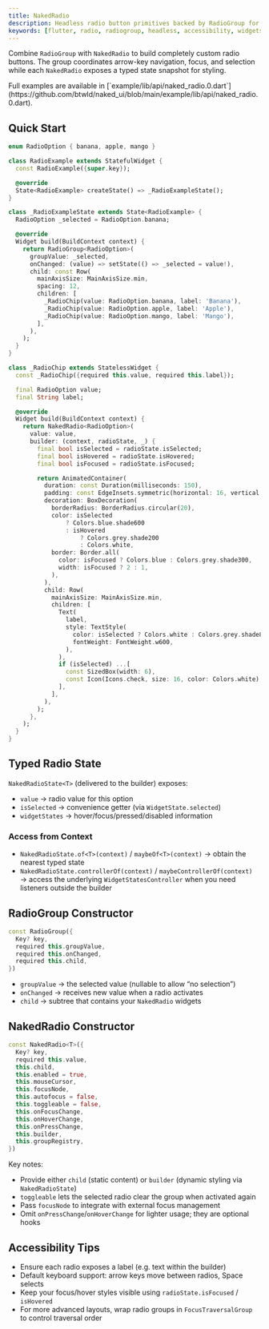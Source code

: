 ```yaml
---
title: NakedRadio
description: Headless radio button primitives backed by RadioGroup for exclusive selection
keywords: [flutter, radio, radiogroup, headless, accessibility, widgetstate]
---
```


Combine `RadioGroup` with `NakedRadio` to build completely custom radio buttons. The group coordinates arrow-key navigation, focus, and selection while each `NakedRadio` exposes a typed state snapshot for styling.

<Info>
  Full examples are available in [`example/lib/api/naked_radio.0.dart`](https://github.com/btwld/naked_ui/blob/main/example/lib/api/naked_radio.0.dart).
</Info>

## Quick Start

```dart
enum RadioOption { banana, apple, mango }

class RadioExample extends StatefulWidget {
  const RadioExample({super.key});

  @override
  State<RadioExample> createState() => _RadioExampleState();
}

class _RadioExampleState extends State<RadioExample> {
  RadioOption _selected = RadioOption.banana;

  @override
  Widget build(BuildContext context) {
    return RadioGroup<RadioOption>(
      groupValue: _selected,
      onChanged: (value) => setState(() => _selected = value!),
      child: const Row(
        mainAxisSize: MainAxisSize.min,
        spacing: 12,
        children: [
          _RadioChip(value: RadioOption.banana, label: 'Banana'),
          _RadioChip(value: RadioOption.apple, label: 'Apple'),
          _RadioChip(value: RadioOption.mango, label: 'Mango'),
        ],
      ),
    );
  }
}

class _RadioChip extends StatelessWidget {
  const _RadioChip({required this.value, required this.label});

  final RadioOption value;
  final String label;

  @override
  Widget build(BuildContext context) {
    return NakedRadio<RadioOption>(
      value: value,
      builder: (context, radioState, _) {
        final bool isSelected = radioState.isSelected;
        final bool isHovered = radioState.isHovered;
        final bool isFocused = radioState.isFocused;

        return AnimatedContainer(
          duration: const Duration(milliseconds: 150),
          padding: const EdgeInsets.symmetric(horizontal: 16, vertical: 10),
          decoration: BoxDecoration(
            borderRadius: BorderRadius.circular(20),
            color: isSelected
                ? Colors.blue.shade600
                : isHovered
                    ? Colors.grey.shade200
                    : Colors.white,
            border: Border.all(
              color: isFocused ? Colors.blue : Colors.grey.shade300,
              width: isFocused ? 2 : 1,
            ),
          ),
          child: Row(
            mainAxisSize: MainAxisSize.min,
            children: [
              Text(
                label,
                style: TextStyle(
                  color: isSelected ? Colors.white : Colors.grey.shade800,
                  fontWeight: FontWeight.w600,
                ),
              ),
              if (isSelected) ...[
                const SizedBox(width: 6),
                const Icon(Icons.check, size: 16, color: Colors.white),
              ],
            ],
          ),
        );
      },
    );
  }
}
```

## Typed Radio State

`NakedRadioState<T>` (delivered to the builder) exposes:

- `value` → radio value for this option
- `isSelected` → convenience getter (via `WidgetState.selected`)
- `widgetStates` → hover/focus/pressed/disabled information

### Access from Context

- `NakedRadioState.of<T>(context)` / `maybeOf<T>(context)` → obtain the nearest typed state
- `NakedRadioState.controllerOf(context)` / `maybeControllerOf(context)` → access the underlying `WidgetStatesController` when you need listeners outside the builder

## RadioGroup Constructor

```dart
const RadioGroup({
  Key? key,
  required this.groupValue,
  required this.onChanged,
  required this.child,
})
```

- `groupValue` → the selected value (nullable to allow “no selection”)
- `onChanged` → receives new value when a radio activates
- `child` → subtree that contains your `NakedRadio` widgets

## NakedRadio Constructor

```dart
const NakedRadio<T>({
  Key? key,
  required this.value,
  this.child,
  this.enabled = true,
  this.mouseCursor,
  this.focusNode,
  this.autofocus = false,
  this.toggleable = false,
  this.onFocusChange,
  this.onHoverChange,
  this.onPressChange,
  this.builder,
  this.groupRegistry,
})
```

Key notes:

- Provide either `child` (static content) or `builder` (dynamic styling via `NakedRadioState`)
- `toggleable` lets the selected radio clear the group when activated again
- Pass `focusNode` to integrate with external focus management
- Omit `onPressChange`/`onHoverChange` for lighter usage; they are optional hooks

## Accessibility Tips

- Ensure each radio exposes a label (e.g. text within the builder)
- Default keyboard support: arrow keys move between radios, Space selects
- Keep your focus/hover styles visible using `radioState.isFocused` / `isHovered`
- For more advanced layouts, wrap radio groups in `FocusTraversalGroup` to control traversal order
